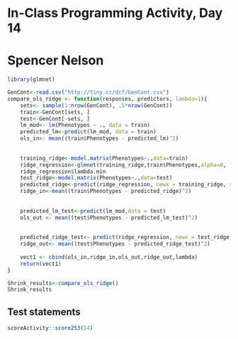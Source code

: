 # In-Class Programming Activity, Day 14
# Spencer Nelson
```r
library(glmnet)
```
```r
GenCont<-read.csv("http://tiny.cc/dcf/GenCont.csv")
compare_ols_ridge <- function(responses, predictors, lambda=1){
    sets<- sample(1:nrow(GenCont), .5*nrow(GenCont))
    train<-GenCont[sets, ]
    test<-GenCont[-sets, ]
    lm_mod<- lm(Phenotypes ~ ., data = train)
    predicted_lm<-predict(lm_mod, data = train)
    ols_in<- mean((train$Phenotypes - predicted_lm)^2)
    
    
    training_ridge<-model.matrix(Phenotypes~.,data=train)
    ridge_regression<-glmnet(training_ridge,train$Phenotypes,alpha=0, lambda = 1)
    ridge_regression$lambda.min
    test_ridge<-model.matrix(Phenotypes~.,data=test)
    predicted_ridge<-predict(ridge_regression, newx = training_ridge, s = ridge_regression$lambda.min)
    ridge_in<-mean((train$Phenotypes - predicted_ridge)^2)
    
    
    predicted_lm_test<-predict(lm_mod,data = test)
    ols_out <- mean((test$Phenotypes - predicted_lm_test)^2)
        
    
    predicted_ridge_test<- predict(ridge_regression, newx = test_ridge, s = ridge_regression$lambda.min)
    ridge_out<- mean((test$Phenotypes - predicted_ridge_test)^2)
    
    vect1 <- cbind(ols_in,ridge_in,ols_out,ridge_out,lambda)
    return(vect1) 
}

Shrink_results<-compare_ols_ridge()
Shrink_results

```



## Test statements

```r
scoreActivity::score253(14)
```